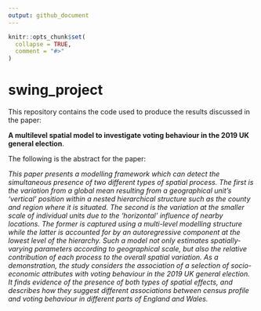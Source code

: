 ```yaml
---
output: github_document
---
```


<!-- README.md is generated from README.Rmd. Please edit that file -->

```r
knitr::opts_chunk$set(
  collapse = TRUE,
  comment = "#>"
)
```

# swing_project

<!-- badges: start -->
<!-- badges: end -->

This repository contains the code used to produce the results discussed in the paper: 

**A multilevel spatial model to investigate voting behaviour in the 2019 UK general election**. 

The following is the abstract for the paper:

*This paper presents a modelling framework which can detect the simultaneous presence of two different types of spatial process. The first is the variation from a global mean resulting from a geographical unit's 'vertical' position within a nested hierarchical structure such as the county and region where it is situated. The second is the variation at the smaller scale of individual units due to the 'horizontal' influence of nearby locations. The former is captured using a multi-level modelling structure while the latter is accounted for by an autoregressive component at the lowest level of the hierarchy. Such a model not only estimates spatially-varying parameters according to geographical scale, but also the relative contribution of each process to the overall spatial variation. As a demonstration, the study considers the association of a selection of socio-economic attributes with voting behaviour in the 2019 UK general election. It finds evidence of the presence of both types of spatial effects, and describes how they suggest different associations between census profile and voting behaviour in different parts of England and Wales.*


